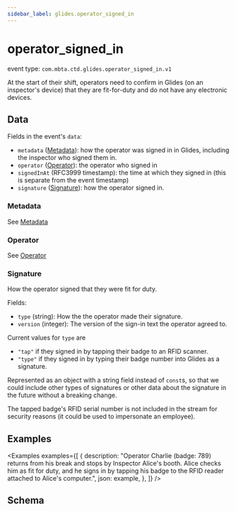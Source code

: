 ```yaml
---
sidebar_label: glides.operator_signed_in
---
```



# operator_signed_in

event type: `com.mbta.ctd.glides.operator_signed_in.v1`

At the start of their shift, operators need to confirm in Glides (on an inspector's device) that they are fit-for-duty and do not have any electronic devices.

## Data

Fields in the event's `data`:

- `metadata` ([Metadata](.#metadata)): how the operator was signed in in Glides, including the inspector who signed them in.
- `operator` ([Operator](.#operator)): the operator who signed in
- `signedInAt` (RFC3999 timestamp): the time at which they signed in (this is separate from the event timestamp)
- `signature` ([Signature](#signature)): how the operator signed in.

### Metadata

See [Metadata](.#metadata)

### Operator

See [Operator](.#operator)

### Signature

How the operator signed that they were fit for duty.

Fields:

- `type` (string): How the the operator made their signature.
- `version` (integer): The version of the sign-in text the operator agreed to.

Current values for `type` are

- `"tap"` if they signed in by tapping their badge to an RFID scanner.
- `"type"` if they signed in by typing their badge number into Glides as a signature.

Represented as an object with a string field instead of `const`s, so that we could include other types of signatures or other data about the signature in the future without a breaking change.

The tapped badge's RFID serial number is not included in the stream for security reasons (it could be used to impersonate an employee).

## Examples

<Examples
  examples={[
    {
      description:
        "Operator Charlie (badge: 789) returns from his break and stops by Inspector Alice's booth. Alice checks him as fit for duty, and he signs in by tapping his badge to the RFID reader attached to Alice's computer.",
      json: example,
    },
  ]}
/>

## Schema

<EventSchemaPath event="com.mbta.ctd.glides.operator_signed_in.v1" />
